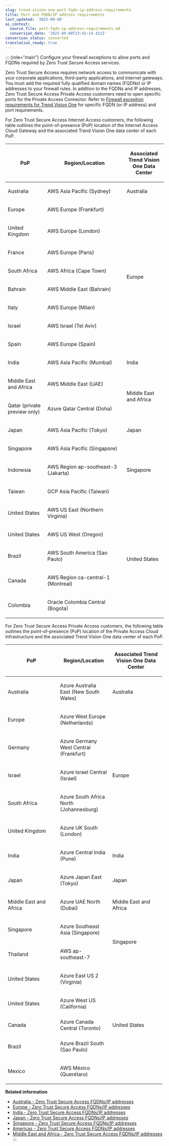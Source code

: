 ```yaml
---
slug: trend-vision-one-port-fqdn-ip-address-requirements
title: Port and FQDN/IP address requirements
last_updated: '2025-09-08'
ai_context:
  source_file: port-fqdn-ip-address-requirements.md
  conversion_date: '2025-09-08T23:42:14.422Z'
conversion_status: converted
translation_ready: true
---
```


::: {role="main"}
Configure your firewall exceptions to allow ports and FQDNs required by Zero Trust Secure Access services.

Zero Trust Secure Access requires network access to communicate with your corporate applications, third-party applications, and internet gateways. You must add the required fully qualified domain names (FQDNs) or IP addresses to your firewall rules. In addition to the FQDNs and IP addresses, Zero Trust Secure Access Private Access customers need to open specific ports for the Private Access Connector. Refer to [Firewall exception requirements for Trend Vision One](firewall-exception-requirements-for.mdx) for specific FQDN (or IP address) and port requirements.

For Zero Trust Secure Access Internet Access customers, the following table outlines the point-of-presence (PoP) location of the Internet Access Cloud Gateway and the associated Trend Vision One data center of each PoP.

<table>
<colgroup>
<col style="width: 25%" />
<col style="width: 50%" />
<col style="width: 25%" />
</colgroup>
<thead>
<tr>
<th><p>PoP</p></th>
<th><p>Region/Location</p></th>
<th><p>Associated Trend Vision One Data Center</p></th>
</tr>
</thead>
<tbody>
<tr>
<td><p>Australia</p></td>
<td><p>AWS Asia Pacific (Sydney)</p></td>
<td><p>Australia</p></td>
</tr>
<tr>
<td><p>Europe</p></td>
<td><p>AWS Europe (Frankfurt)</p></td>
<td rowspan="8"><p>Europe</p></td>
</tr>
<tr>
<td><p>United Kingdom</p></td>
<td><p>AWS Europe (London)</p></td>
</tr>
<tr>
<td><p>France</p></td>
<td><p>AWS Europe (Paris)</p></td>
</tr>
<tr>
<td><p>South Africa</p></td>
<td><p>AWS Africa (Cape Town)</p></td>
</tr>
<tr>
<td><p>Bahrain</p></td>
<td><p>AWS Middle East (Bahrain)</p></td>
</tr>
<tr>
<td><p>Italy</p></td>
<td><p>AWS Europe (Milan)</p></td>
</tr>
<tr>
<td><p>Israel</p></td>
<td><p>AWS Israel (Tel Aviv)</p></td>
</tr>
<tr>
<td><p>Spain</p></td>
<td><p>AWS Europe (Spain)</p></td>
</tr>
<tr>
<td><p>India</p></td>
<td><p>AWS Asia Pacific (Mumbai)</p></td>
<td><p>India</p></td>
</tr>
<tr>
<td><p>Middle East and Africa</p></td>
<td><p>AWS Middle East (UAE)</p></td>
<td rowspan="2"><p>Middle East and Africa</p></td>
</tr>
<tr>
<td><p>Qatar (private preview only)</p></td>
<td><p>Azure Qatar Central (Doha)</p></td>
</tr>
<tr>
<td><p>Japan</p></td>
<td><p>AWS Asia Pacific (Tokyo)</p></td>
<td><p>Japan</p></td>
</tr>
<tr>
<td><p>Singapore</p></td>
<td><p>AWS Asia Pacific (Singapore)</p></td>
<td rowspan="3"><p>Singapore</p></td>
</tr>
<tr>
<td><p>Indonesia</p></td>
<td><p>AWS Region ap-southeast-3 (Jakarta)</p></td>
</tr>
<tr>
<td><p>Taiwan</p></td>
<td><p>GCP Asia Pacific (Taiwan)</p></td>
</tr>
<tr>
<td><p>United States</p></td>
<td><p>AWS US East (Northern Virginia)</p></td>
<td rowspan="5"><p>United States</p></td>
</tr>
<tr>
<td><p>United States</p></td>
<td><p>AWS US West (Oregon)</p></td>
</tr>
<tr>
<td><p>Brazil</p></td>
<td><p>AWS South America (Sao Paulo)</p></td>
</tr>
<tr>
<td><p>Canada</p></td>
<td><p>AWS Region ca-central-1 (Montreal)</p></td>
</tr>
<tr>
<td><p>Colombia</p></td>
<td><p>Oracle Colombia Central (Bogota)</p></td>
</tr>
</tbody>
</table>

For Zero Trust Secure Access Private Access customers, the following table outlines the point-of-presence (PoP) location of the Private Access Cloud Infrastructure and the associated Trend Vision One data center of each PoP.

<table style="width:99%;">
<colgroup>
<col style="width: 33%" />
<col style="width: 33%" />
<col style="width: 33%" />
</colgroup>
<thead>
<tr>
<th><p>PoP</p></th>
<th><p>Region/Location</p></th>
<th><p>Associated Trend Vision One Data Center</p></th>
</tr>
</thead>
<tbody>
<tr>
<td><p>Australia</p></td>
<td><p>Azure Australia East (New South Wales)</p></td>
<td><p>Australia</p></td>
</tr>
<tr>
<td><p>Europe</p></td>
<td><p>Azure West Europe (Netherlands)</p></td>
<td rowspan="5"><p>Europe</p></td>
</tr>
<tr>
<td><p>Germany</p></td>
<td><p>Azure Germany West Central (Frankfurt)</p></td>
</tr>
<tr>
<td><p>Israel</p></td>
<td><p>Azure Israel Central (Israel)</p></td>
</tr>
<tr>
<td><p>South Africa</p></td>
<td><p>Azure South Africa North (Johannesburg)</p></td>
</tr>
<tr>
<td><p>United Kingdom</p></td>
<td><p>Azure UK South (London)</p></td>
</tr>
<tr>
<td><p>India</p></td>
<td><p>Azure Central India (Pune)</p></td>
<td><p>India</p></td>
</tr>
<tr>
<td><p>Japan</p></td>
<td><p>Azure Japan East (Tokyo)</p></td>
<td><p>Japan</p></td>
</tr>
<tr>
<td><p>Middle East and Africa</p></td>
<td><p>Azure UAE North (Dubai)</p></td>
<td><p>Middle East and Africa</p></td>
</tr>
<tr>
<td><p>Singapore</p></td>
<td><p>Azure Southeast Asia (Singapore)</p></td>
<td rowspan="2"><p>Singapore</p></td>
</tr>
<tr>
<td><p>Thailand</p></td>
<td><p>AWS ap-southeast-7</p></td>
</tr>
<tr>
<td><p>United States</p></td>
<td><p>Azure East US 2 (Virginia)</p></td>
<td rowspan="5"><p>United States</p></td>
</tr>
<tr>
<td><p>United States</p></td>
<td><p>Azure West US (California)</p></td>
</tr>
<tr>
<td><p>Canada</p></td>
<td>Azure Canada Central (Toronto)</td>
</tr>
<tr>
<td><p>Brazil</p></td>
<td><p>Azure Brazil South (Sao Paulo)</p></td>
</tr>
<tr>
<td><p>Mexico</p></td>
<td><p>AWS México (Querétaro)</p></td>
</tr>
</tbody>
</table>

**Related information**

- [Australia - Zero Trust Secure Access FQDNs/IP addresses](australia-ztsa-fqdns.mdx)
- [Europe - Zero Trust Secure Access FQDNs/IP addresses](europe-ztsa-fqdns.mdx)
- [India - Zero Trust Secure Access FQDNs/IP addresses](india-ztsa-fqdns.mdx)
- [Japan - Zero Trust Secure Access FQDNs/IP addresses](japan-ztsa-fqdns.mdx)
- [Singapore - Zero Trust Secure Access FQDNs/IP addresses](singapore-ztsa-fqdns.mdx)
- [Americas - Zero Trust Secure Access FQDNs/IP addresses](united-states-ztsa-fqdns.mdx)
- [Middle East and Africa - Zero Trust Secure Access FQDNs/IP addresses](middle-east-africa-ztsa-fqdns.mdx)
:::
